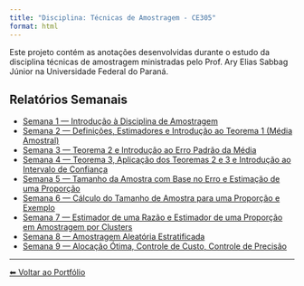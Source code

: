 ```yaml
---
title: "Disciplina: Técnicas de Amostragem - CE305"
format: html
---
```


Este projeto contém as anotações desenvolvidas durante o estudo da disciplina técnicas de amostragem ministradas pelo Prof. Ary Elias Sabbag Júnior na Universidade Federal do Paraná.

## Relatórios Semanais

- [Semana 1 — Introdução à Disciplina de Amostragem](semana1.qmd)
- [Semana 2 — Definições, Estimadores e Introdução ao Teorema 1 (Média Amostral)](semana2.qmd)
- [Semana 3 — Teorema 2 e Introdução ao Erro Padrão da Média](semana3.qmd)
- [Semana 4 — Teorema 3, Aplicação dos Teoremas 2 e 3 e Introdução ao Intervalo de Confiança](semana4.qmd)
- [Semana 5 — Tamanho da Amostra com Base no Erro e Estimação de uma Proporção](semana5.qmd)
- [Semana 6 — Cálculo do Tamanho de Amostra para uma Proporção e Exemplo](semana6.qmd)
- [Semana 7 — Estimador de uma Razão e Estimador de uma Proporção em Amostragem por Clusters](semana7.qmd)
- [Semana 8 — Amostragem Aleatória Estratificada](semana8.qmd)
- [Semana 9 — Alocação Ótima, Controle de Custo, Controle de Precisão](semana9.qmd)

---

[⬅ Voltar ao Portfólio](../../index.qmd)
